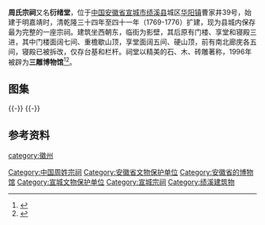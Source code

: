 {{文物保护单位
| 级别 = 省级
| 省区市 = 安徽省
| 图片 = [[File:The_Memorial_Temple_for_the_family_of_Zhou_in_Jixi_County_09_2015-01.JPG|220px]]<br><small>门楼，2015年1月</small>
| 名称 = 周氏宗祠
| 编号 = 4-99
| 分类 = 古建筑
| 时代 = [[清朝|清]]
| 所在 = [[宣城市|宣城市]][[绩溪县|绩溪县]]
| 登录 = 1998年5月
}}
'''周氏宗祠'''又名'''衍绪堂'''，位于[[中国|中国]][[安徽省|安徽省]][[宣城市|宣城市]][[绩溪县|绩溪县]]城区[[华阳镇_(绩溪县)|华阳镇]]曹家井39号，始建于明嘉靖时，清乾隆三十四年至四十一年（1769-1776）扩建，现为县城内保存最为完整的一座宗祠。建筑坐西朝东，临街为影壁，其后原有门楼、享堂和寝殿三进，其中门楼面阔七间、重檐歇山顶，享堂面阔五间、硬山顶，前有南北廊庑各五间，寝殿已被拆改，仅存台基和栏杆。祠堂以精美的石、木、砖雕著称，1996年被辟为'''三雕博物馆'''<ref>{{cite web|url=http://www.ahww.gov.cn/a/201211/2223.html|title=《周氏宗祠》|accessdate=2015-01-07|work=|publisher=安徽省文物局|deadurl=yes|archiveurl=https://web.archive.org/web/20160204234245/http://www.ahww.gov.cn/a/201211/2223.html|archivedate=2016-02-04}}</ref><ref>{{cite web|url=http://www.ahww.gov.cn/a/201012/207.html|title=《绩溪县三雕博物馆》|accessdate=2015-01-07|work=|publisher=安徽省文物局|deadurl=yes|archiveurl=https://web.archive.org/web/20160205022639/http://www.ahww.gov.cn/a/201012/207.html|archivedate=2016-02-05}}</ref>。
== 图集 ==
{{multiple image
| align  = left
| width = 240
| image1 = The Memorial Temple for the Family of Zhou in Jixi County 10 2015-01.JPG
| caption1 = 门楼正面（东面）仰视
| image2 = The Memorial Temple for the Family of Zhou in Jixi County 17 2015-01.JPG
| caption2 = 门楼明间梁架
| image3 = The Memorial Temple for the Family of Zhou in Jixi County 22 2015-01.JPG
| caption3 = 门楼背面（西面）
}}
{{-}}
{{multiple image
| align  = left
| width = 240
| image1 = The Memorial Temple for the Family of Zhou in Jixi County 27 2015-01.JPG
| caption1 = 享堂正面（东面）
| image2 = The Memorial Temple for the Family of Zhou in Jixi County 29 2015-01.JPG
| caption2 = 享堂明间梁架
| image3 = The Memorial Temple for the Family of Zhou in Jixi County 41 2015-01.JPG
| caption3 = 寝殿遗址
}}
{{-}}
==参考资料==
{{reflist|2}}
{{DEFAULTSORT:Z周}}
{{commons category|The Memorial Temple for the Family of Zhou in Jixi County}}
{{宣城市境内的安徽省文物保护单位}}
[[Category:中国周姓宗祠|Category:中国周姓宗祠]]
[[Category:安徽省文物保护单位|Category:安徽省文物保护单位]]
[[Category:安徽省的博物馆|Category:安徽省的博物馆]]
[[Category:宣城文物保护单位|Category:宣城文物保护单位]]
[[Category:宣城宗祠|Category:宣城宗祠]]
[[Category:绩溪建筑物|Category:绩溪建筑物]]
[[category:徽州|category:徽州]]